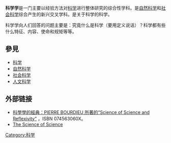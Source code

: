 {{Multiple issues|
{{unreferenced|time=2011-03-18T08:05:30+00:00}}
{{Expand language|1=en|time=2020-09-22T11:56:32+00:00}}
}}
'''科学学'''是一门主要以经验方法对[[科学|科学]]进行整体研究的综合性学科。是[[自然科学|自然科学]]和[[社会科学|社会科学]]综合产生的新兴交叉学科。是关于科学的科学。

科学学向人们回答的问题主要是：究竟什么是科学（要用定义说话）？科学都有些什么特征、内容、使命和规矩等等。

== 參見 ==
*[[科学|科学]] 
*[[自然科学|自然科学]]
*[[社会科学|社会科学]]
*[[人文科学|人文科学]]

==外部链接==
* [http://www.polity.co.uk/book.asp?ref=074563060X 科學學的經典：PIERRE BOURDIEU 所著的“Science of Science and Reflexivity”] {{Wayback|url=http://www.polity.co.uk/book.asp?ref=074563060X |date=20160620185759 }}，ISBN 074563060X。
* [https://web.archive.org/web/20040531053839/http://www-eosdis.ornl.gov/educator/science.htm The Science of Science]

{{科学技术研究}}
{{科学哲学}}
{{Science-stub}}

[[Category:科学|Category:科学]]